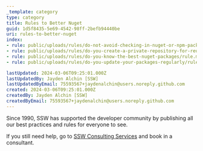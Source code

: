 ```yaml
---
_template: category
type: category
title: Rules to Better Nuget
guid: 1d5f8435-5e69-4542-98ff-2befb94440be
uri: rules-to-better-nuget
index:
- rule: public/uploads/rules/do-not-avoid-checking-in-nuget-or-npm-packages-into-source-control/rule.mdx
- rule: public/uploads/rules/do-you-create-a-private-repository-for-reusable-internal-code/rule.mdx
- rule: public/uploads/rules/do-you-know-the-best-nuget-packages/rule.mdx
- rule: public/uploads/rules/do-you-update-your-packages-regularly/rule.mdx

lastUpdated: 2024-03-06T09:25:01.000Z
lastUpdatedBy: Jayden Alchin [SSW]
lastUpdatedByEmail: 75593567+jaydenalchin@users.noreply.github.com
created: 2024-03-06T09:25:01.000Z
createdBy: Jayden Alchin [SSW]
createdByEmail: 75593567+jaydenalchin@users.noreply.github.com
---
```

Since 1990, SSW has supported the developer community by publishing all our best practices and rules for everyone to see.

If you still need help, go to [SSW Consulting Services](https://www.ssw.com.au/ssw/Consulting/Default.aspx) and book in a consultant.
